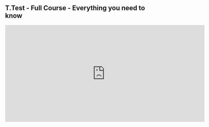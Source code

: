 

## T.Test - Full Course - Everything you need to know

<iframe width="650" height="315" src="https://www.youtube.com/embed/VekJxtk4BYM?si=23kdv6Nl61VAvDdq" title="YouTube video player" frameborder="0" allow="accelerometer; autoplay; clipboard-write; encrypted-media; gyroscope; picture-in-picture; web-share" referrerpolicy="strict-origin-when-cross-origin" allowfullscreen></iframe>
